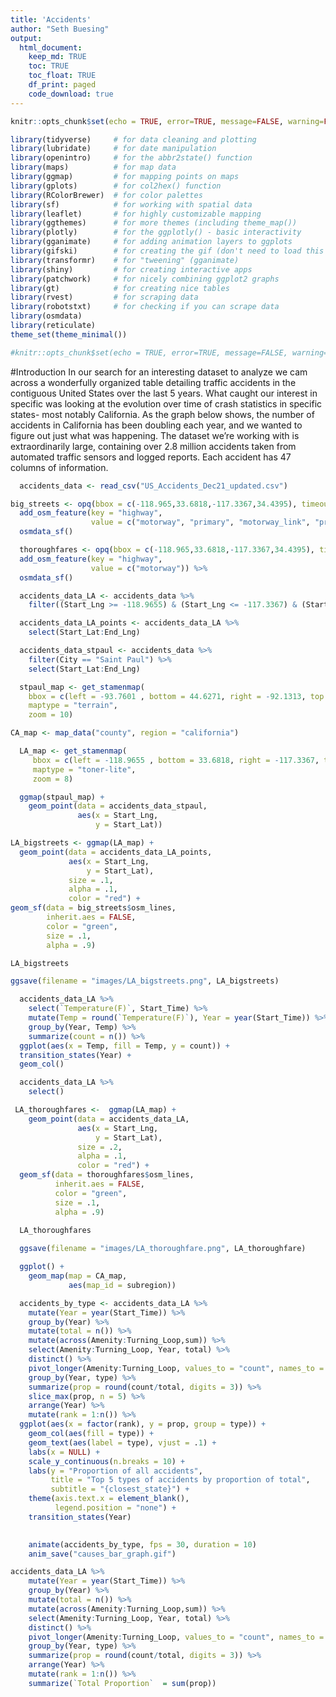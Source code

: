 ```yaml
---
title: 'Accidents'
author: "Seth Buesing"
output: 
  html_document:
    keep_md: TRUE
    toc: TRUE
    toc_float: TRUE
    df_print: paged
    code_download: true
---
```


```r
knitr::opts_chunk$set(echo = TRUE, error=TRUE, message=FALSE, warning=FALSE)
```

```r
library(tidyverse)     # for data cleaning and plotting
library(lubridate)     # for date manipulation
library(openintro)     # for the abbr2state() function
library(maps)          # for map data
library(ggmap)         # for mapping points on maps
library(gplots)        # for col2hex() function
library(RColorBrewer)  # for color palettes
library(sf)            # for working with spatial data
library(leaflet)       # for highly customizable mapping
library(ggthemes)      # for more themes (including theme_map())
library(plotly)        # for the ggplotly() - basic interactivity
library(gganimate)     # for adding animation layers to ggplots
library(gifski)        # for creating the gif (don't need to load this library every time,but need it installed)
library(transformr)    # for "tweening" (gganimate)
library(shiny)         # for creating interactive apps
library(patchwork)     # for nicely combining ggplot2 graphs  
library(gt)            # for creating nice tables
library(rvest)         # for scraping data
library(robotstxt)     # for checking if you can scrape data
library(osmdata)
library(reticulate)
theme_set(theme_minimal())
```

```r
#knitr::opts_chunk$set(echo = TRUE, error=TRUE, message=FALSE, warning=FALSE)
```

#Introduction
  In our search for an interesting dataset to analyze we cam across a wonderfully organized table detailing traffic accidents in the contiguous United States over the last 5 years. What caught our interest in specific was looking at the evolution over time of crash statistics in specific states- most notably California. As the graph below shows, the number of accidents in California has been doubling each year, and we wanted to figure out just what was happening. The dataset we're working with is extraordinarily large, containing over 2.8 million accidents taken from automated traffic sensors and logged reports. Each accident has 47 columns of information.

```r
  accidents_data <- read_csv("US_Accidents_Dec21_updated.csv")
```

```r
big_streets <- opq(bbox = c(-118.965,33.6818,-117.3367,34.4395), timeout = 100)%>%
  add_osm_feature(key = "highway", 
                  value = c("motorway", "primary", "motorway_link", "primary_link")) %>%
  osmdata_sf()
```

```r
  thoroughfares <- opq(bbox = c(-118.965,33.6818,-117.3367,34.4395), timeout = 100)%>%
  add_osm_feature(key = "highway", 
                  value = c("motorway")) %>%
  osmdata_sf()
```


```r
  accidents_data_LA <- accidents_data %>% 
    filter((Start_Lng >= -118.9655) & (Start_Lng <= -117.3367) & (Start_Lat >= 33.6818) & (Start_Lat <= 34.4395))

  accidents_data_LA_points <- accidents_data_LA %>% 
    select(Start_Lat:End_Lng)
```

```r
  accidents_data_stpaul <- accidents_data %>% 
    filter(City == "Saint Paul") %>% 
    select(Start_Lat:End_Lng)
```

```r
  stpaul_map <- get_stamenmap(
    bbox = c(left = -93.7601 , bottom = 44.6271, right = -92.1313, top = 45.2744), 
    maptype = "terrain",
    zoom = 10)
```  

```r
CA_map <- map_data("county", region = "california")
```
 
```r
  LA_map <- get_stamenmap(
     bbox = c(left = -118.9655 , bottom = 33.6818, right = -117.3367, top = 34.4395), 
     maptype = "toner-lite",
     zoom = 8)
```

```r
  ggmap(stpaul_map) +
    geom_point(data = accidents_data_stpaul, 
               aes(x = Start_Lng,
                   y = Start_Lat))
```

```r
LA_bigstreets <- ggmap(LA_map) +
  geom_point(data = accidents_data_LA_points, 
             aes(x = Start_Lng,
                 y = Start_Lat),
             size = .1,
             alpha = .1,
             color = "red") +
geom_sf(data = big_streets$osm_lines,
        inherit.aes = FALSE,
        color = "green",
        size = .1,
        alpha = .9)

LA_bigstreets

ggsave(filename = "images/LA_bigstreets.png", LA_bigstreets)
```

```r
  accidents_data_LA %>%
    select(`Temperature(F)`, Start_Time) %>%
    mutate(Temp = round(`Temperature(F)`), Year = year(Start_Time)) %>% 
    group_by(Year, Temp) %>% 
    summarize(count = n()) %>% 
  ggplot(aes(x = Temp, fill = Temp, y = count)) +
  transition_states(Year) +
  geom_col()
```

```r
  accidents_data_LA %>% 
    select()
```

```r
 LA_thoroughfares <-  ggmap(LA_map) +
    geom_point(data = accidents_data_LA, 
               aes(x = Start_Lng,
                   y = Start_Lat),
               size = .2,
               alpha = .1,
               color = "red") +
  geom_sf(data = thoroughfares$osm_lines,
          inherit.aes = FALSE,
          color = "green",
          size = .1,
          alpha = .9)

  LA_thoroughfares
  
  ggsave(filename = "images/LA_thoroughfare.png", LA_thoroughfare)
```

```r
  ggplot() +
    geom_map(map = CA_map,
             aes(map_id = subregion))
```

```r
  accidents_by_type <- accidents_data_LA %>% 
    mutate(Year = year(Start_Time)) %>% 
    group_by(Year) %>% 
    mutate(total = n()) %>%
    mutate(across(Amenity:Turning_Loop,sum)) %>% 
    select(Amenity:Turning_Loop, Year, total) %>% 
    distinct() %>%
    pivot_longer(Amenity:Turning_Loop, values_to = "count", names_to = "type") %>% 
    group_by(Year, type) %>% 
    summarize(prop = round(count/total, digits = 3)) %>% 
    slice_max(prop, n = 5) %>% 
    arrange(Year) %>% 
    mutate(rank = 1:n()) %>% 
  ggplot(aes(x = factor(rank), y = prop, group = type)) +
    geom_col(aes(fill = type)) +
    geom_text(aes(label = type), vjust = .1) +
    labs(x = NULL) +
    scale_y_continuous(n.breaks = 10) +
    labs(y = "Proportion of all accidents",
         title = "Top 5 types of accidents by proportion of total",
         subtitle = "{closest_state}") + 
    theme(axis.text.x = element_blank(),
          legend.position = "none") +
    transition_states(Year)
    

    animate(accidents_by_type, fps = 30, duration = 10)
    anim_save("causes_bar_graph.gif")
```

```r
accidents_data_LA %>% 
    mutate(Year = year(Start_Time)) %>% 
    group_by(Year) %>% 
    mutate(total = n()) %>%
    mutate(across(Amenity:Turning_Loop,sum)) %>% 
    select(Amenity:Turning_Loop, Year, total) %>% 
    distinct() %>%
    pivot_longer(Amenity:Turning_Loop, values_to = "count", names_to = "type") %>% 
    group_by(Year, type) %>% 
    summarize(prop = round(count/total, digits = 3)) %>% 
    arrange(Year) %>% 
    mutate(rank = 1:n()) %>% 
    summarize(`Total Proportion`  = sum(prop))
```

